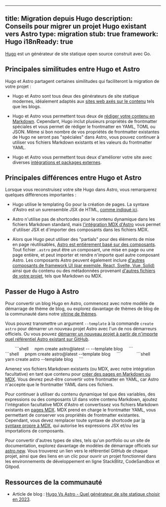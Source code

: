 
---
title: Migration depuis Hugo
description: Conseils pour migrer un projet Hugo existant vers Astro
type: migration
stub: true
framework: Hugo
i18nReady: true
--- 


[Hugo](https://gohugo.io) est un générateur de site statique open source construit avec Go. 

## Principales similitudes entre Hugo et Astro 

Hugo et Astro partagent certaines similitudes qui faciliteront la migration de votre projet : 

- Hugo et Astro sont tous deux des générateurs de site statique modernes, idéalement adaptés aux [sites web axés sur le contenu](/fr/concepts/why-astro/#content-driven) tels que les blogs. 

- Hugo et Astro vous permettent tous deux de [rédiger votre contenu en Markdown](/fr/guides/content/#markdown-authoring). Cependant, Hugo inclut plusieurs propriétés de frontmatter spéciales et vous permet de rédiger le frontmatter en YAML, TOML ou JSON. Même si bon nombre de vos propriétés de frontmatter existantes de Hugo ne seront pas "spéciales" dans Astro, vous pouvez continuer à utiliser vos fichiers Markdown existants et les valeurs du frontmatter YAML. 

- Hugo et Astro vous permettent tous deux d'améliorer votre site avec diverses [intégrations et packages externes](https://astro.build/integrations/). 

## Principales différences entre Hugo et Astro 

Lorsque vous reconstruisez votre site Hugo dans Astro, vous remarquerez quelques différences importantes : 

- Hugo utilise le templating Go pour la création de pages. La syntaxe d'Astro est un surensemble JSX de HTML, [comme indiqué ici](/fr/core-concepts/astro-components/). 

- Astro n'utilise pas de shortcodes pour le contenu dynamique dans les fichiers Markdown standard, mais [l'intégration MDX d'Astro](/fr/guides/integrations-guide/mdx/) vous permet d'utiliser JSX et d'importer des composants dans les fichiers MDX. 

- Alors que Hugo peut utiliser des "partials" pour des éléments de mise en page réutilisables, [Astro est entièrement basé sur des composants](/fr/core-concepts/astro-components/). Tout fichier `.astro` peut être un composant, une mise en page ou une page entière, et peut importer et rendre n'importe quel autre composant Astro. Les composants Astro peuvent également inclure [d'autres composants de framework UI (par exemple, React, Svelte, Vue, Solid)](/fr/core-concepts/framework-components/) ainsi que du contenu ou des métadonnées provenant [d'autres fichiers de votre projet](/fr/guides/imports/), tels que Markdown ou MDX. 

## Passer de Hugo à Astro 

Pour convertir un blog Hugo en Astro, commencez avec notre modèle de démarrage de thème de blog, ou explorez davantage de thèmes de blog de la communauté dans notre [vitrine de thèmes](https://astro.build/themes/). 

Vous pouvez transmettre un argument `--template` à la commande `create astro` pour démarrer un nouveau projet Astro avec l'un de nos démarreurs officiels. Ou vous pouvez [démarrer un nouveau projet à partir de n'importe quel référentiel Astro existant sur GitHub](/fr/install/auto/#starter-templates). 

<PackageManagerTabs>
    <Fragment slot="npm">
    ```shell
    npm create astro@latest -- --template blog
    ```
    </Fragment>
    <Fragment slot="pnpm">
    ```shell
    pnpm create astro@latest --template blog
    ```
    </Fragment>
    <Fragment slot="yarn">
    ```shell
    yarn create astro --template blog
    ```
    </Fragment>
  </PackageManagerTabs> 

Amenez vos fichiers Markdown existants (ou MDX, avec notre intégration facultative) en tant que contenu pour [créer des pages en Markdown ou MDX](/fr/guides/markdown-content/). Vous devrez peut-être convertir votre frontmatter en YAML, car Astro n'accepte que le frontmatter YAML dans ces fichiers. 

Pour continuer à utiliser du contenu dynamique tel que des variables, des expressions ou des composants UI dans votre contenu Markdown, ajoutez l'intégration facultative MDX d'Astro et convertissez vos fichiers Markdown existants en [pages MDX](/fr/guides/markdown-content/). MDX prend en charge le frontmatter YAML, vous permettant de conserver vos propriétés de frontmatter existantes. Cependant, vous devez remplacer toute syntaxe de shortcode par [la syntaxe propre à MDX](https://mdxjs.com/docs/what-is-mdx/#mdx-syntax), qui autorise les expressions JSX et/ou les importations de composants. 

Pour convertir d'autres types de sites, tels qu'un portfolio ou un site de documentation, explorez davantage de modèles de démarrage officiels sur [astro.new](https://astro.new). Vous trouverez un lien vers le référentiel GitHub de chaque projet, ainsi que des liens en un clic pour ouvrir un projet fonctionnel dans les environnements de développement en ligne StackBlitz, CodeSandbox et Gitpod. 

## Ressources de la communauté 

- Article de blog : [Hugo Vs Astro - Quel générateur de site statique choisir en 2023](https://onebite.dev/hugo-vs-astro-which-static-site-generator-to-choose-in-2023/).
